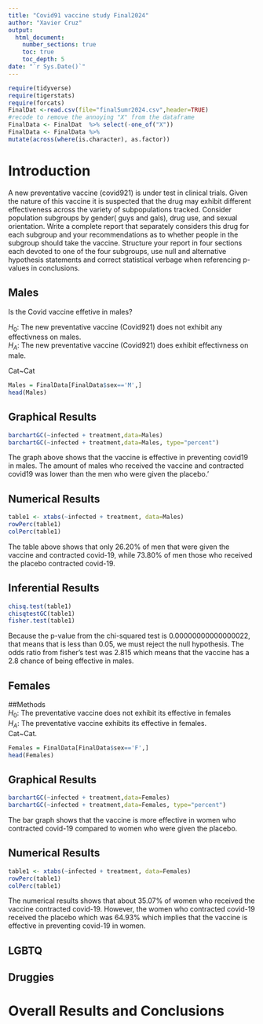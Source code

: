 ```yaml
---
title: "Covid91 vaccine study Final2024"
author: "Xavier Cruz"
output: 
  html_document:
    number_sections: true
    toc: true
    toc_depth: 5
date: "`r Sys.Date()`" 
---
```


```r
require(tidyverse)
require(tigerstats)
require(forcats)
FinalDat <-read.csv(file="finalSumr2024.csv",header=TRUE)
#recode to remove the annoying "X" from the dataframe
FinalData <- FinalDat  %>% select(-one_of("X"))
FinalData <- FinalData %>%
mutate(across(where(is.character), as.factor))
```

# Introduction

A new  preventative vaccine (covid921) is under test in clinical trials. Given the nature of this vaccine it is suspected that the drug may exhibit different effectiveness across the variety of subpopulations tracked. Consider population subgroups by gender( guys and gals), drug use, and sexual orientation. Write a complete report that separately considers this drug for each subgroup and your recommendations as to whether people in the subgroup should take the vaccine. Structure your report in four sections each devoted to one of the four subgroups, use null and alternative hypothesis statements and correct statistical verbage when referencing p-values in conclusions.

## Males

Is the Covid vaccine effetive in males?

$H_0$: The new preventative vaccine (Covid921) does not exhibit any effectivness on males.  
$H_A$: The new preventative vaccine (Covid921) does exhibit effectivness on male.  

Cat~Cat

```r
Males = FinalData[FinalData$sex=='M',]
head(Males)
```
## Graphical Results

```r
barchartGC(~infected + treatment,data=Males)
barchartGC(~infected + treatment,data=Males, type="percent")
```
The graph above shows that the vaccine is effective in preventing covid19 in males. The amount of males who received the vaccine and contracted covid19 was lower than the men who were given the placebo.'

## Numerical Results

```r
table1 <- xtabs(~infected + treatment, data=Males)
rowPerc(table1)
colPerc(table1)
```

The table above shows that only 26.20% of men that were given the vaccine and contracted covid-19, while 73.80% of men those who received the placebo contracted covid-19.

## Inferential Results  
```r
chisq.test(table1)
chisqtestGC(table1)
fisher.test(table1)
```

Because the p-value from the chi-squared test is 0.00000000000000022, that means that is less than 0.05, we must reject the null hypothesis. The odds ratio from fisher's test was 2.815 which means that the vaccine has a 2.8 chance of being effective in males.  


## Females

##Methods  
$H_0$: The preventative vaccine does not exhibit its effective in females        
$H_A$: The preventative vaccine exhibits its effective in females.  
Cat~Cat. 

```r
Females = FinalData[FinalData$sex=='F',]
head(Females)
```

## Graphical Results

```r
barchartGC(~infected + treatment,data=Females)
barchartGC(~infected + treatment,data=Females, type="percent")
```

The bar graph shows that the vaccine is more effective in women who contracted covid-19 compared to women who were given the placebo.

## Numerical Results  
```r
table1 <- xtabs(~infected + treatment, data=Females)
rowPerc(table1)
colPerc(table1)
```

The numerical results shows that about 35.07% of women who received the vaccine contracted covid-19. However, the women who contracted covid-19 received the placebo which was 64.93% which implies that the vaccine is effective in preventing covid-19 in women.   


## LGBTQ



## Druggies


# Overall Results and Conclusions